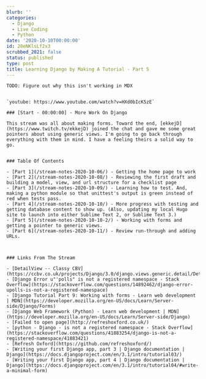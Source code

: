 ```yaml
---
blurb: ''
categories:
  - Django
  - Live Coding
  - Python
date: '2020-10-10T00:00:00'
id: 20eNKlsLf2x3
scrubbed_2021: false
status: published
type: post
title: Learning Django by Making A Tutorial - Part 5
---
```


```
TODO: Figure out why this isn't working in MDX


`youtube: https://www.youtube.com/watch?v=HXd0bIcK5zE`

### [Start - 00:00:00] - More Work On Django

This stream was all about making forms. Toward the end, [ekkejD](https://www.twitch.tv/ekkejD) joined the chat and gave me some great pointers about using generic views. I'm going to go back through everything with them in mind. I have a feeling theirs a solid way to go. 


### Table Of Contents

- [Part 1](/stream-notes-2020-10-06/) - Getting the home page to work
- [Part 2](/stream-notes-2020-10-08/) - Reviewing the first draft and building a model, view, and url structure for a checklist page
- [Part 3](/stream-notes-2020-10-09/) - Learning how to test. And, making a python module so that unittest's output is green instead of red when tests pass. 
- [Part 4](/stream-notes-2020-10-10/) - More progress with testing and getting database content to show up. (Also, updating my local Hugo site to launch into either Sublime Text 2, or Sublime Text 3.)
- [Part 5](/stream-notes-2020-10-10-2/) - Working with forms and getting a pointer to generic views.
- [Part 6](/stream-notes-2020-10-11/) - Review run-through and adding URLs. 



### Links From The Stream

- [DetailView -- Classy CBV](https://ccbv.co.uk/projects/Django/3.0/django.views.generic.detail/DetailView/)
- [Django Error u"'polls" is not a registered namespace - Stack Overflow](https://stackoverflow.com/questions/14892462/django-error-upolls-is-not-a-registered-namespace)
- [Django Tutorial Part 9: Working with forms - Learn web development | MDN](https://developer.mozilla.org/en-US/docs/Learn/Server-side/Django/Forms)
- [Django Web Framework (Python) - Learn web development | MDN](https://developer.mozilla.org/en-US/docs/Learn/Server-side/Django)
- [Failed to open page](http://refreshoxford.co.uk/)
- [python - Django - is not a registered namespace - Stack Overflow](https://stackoverflow.com/questions/41883254/django-is-not-a-registered-namespace/41883421)
- [Refresh Oxford](https://github.com/refreshoxford/)
- [Writing your first Django app, part 3 | Django documentation | Django](https://docs.djangoproject.com/en/3.1/intro/tutorial03/)
- [Writing your first Django app, part 4 | Django documentation | Django](https://docs.djangoproject.com/en/3.1/intro/tutorial04/#write-a-minimal-form)
```
